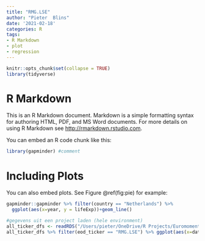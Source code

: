 ```yaml
---
title: "RMG.LSE"
author: "Pieter  Blins"
date: '2021-02-18'
categories: R
tags:
- R Markdown
- plot
- regression
---
```


```r
knitr::opts_chunk$set(collapse = TRUE)
library(tidyverse)
```

# R Markdown

This is an R Markdown document. Markdown is a simple formatting syntax for authoring HTML, PDF, and MS Word documents. For more details on using R Markdown see <http://rmarkdown.rstudio.com>.

You can embed an R code chunk like this:

```r
library(gapminder) #comment
```

# Including Plots

You can also embed plots. See Figure \@ref(fig:pie) for example:

```r
gapminder::gapminder %>% filter(country == "Netherlands") %>% 
  ggplot(aes(x=year, y = lifeExp))+geom_line()
```

```r
#gegevens uit een project laden (hele environment)
all_ticker_dfs <- readRDS("/Users/pieter/OneDrive/R Projects/Euromomentum/all_ticker_dfs.rds")
all_ticker_dfs %>% filter(eod_ticker == "RMG.LSE") %>% ggplot(aes(x=date, y = Close))+geom_line()

```


